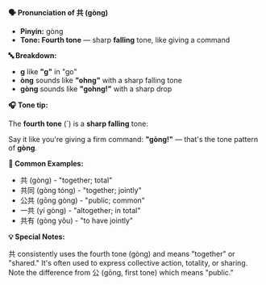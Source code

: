 **🗣️ Pronunciation of 共 (gòng)**

- **Pinyin:** gòng
- **Tone: Fourth tone** — sharp **falling** tone, like giving a command

**🔤 Breakdown:**

- **g** like **"g"** in "go"
- **òng** sounds like **"ohng"** with a sharp falling tone
- **gòng** sounds like **"gohng!"** with a sharp drop

**🎧 Tone tip:**

The **fourth tone** (`) is a **sharp falling** tone:

Say it like you're giving a firm command: **"gòng!"** — that's the tone pattern of **gòng**.

**📝 Common Examples:**

- 共 (gòng) - "together; total"
- 共同 (gòng tóng) - "together; jointly"
- 公共 (gōng gòng) - "public; common"
- 一共 (yí gòng) - "altogether; in total"
- 共有 (gòng yǒu) - "to have jointly"

**💡 Special Notes:**

共 consistently uses the fourth tone (gòng) and means "together" or "shared." It's often used to
express collective action, totality, or sharing. Note the difference from 公 (gōng, first tone)
which means "public."
